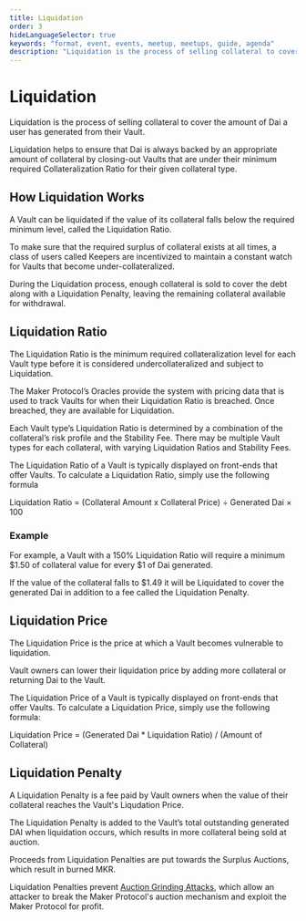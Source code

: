 ```yaml
---
title: Liquidation
order: 3
hideLanguageSelector: true
keywords: "format, event, events, meetup, meetups, guide, agenda"
description: "Liquidation is the process of selling collateral to cover the amount of Dai a user has generated from their Vault."
---
```


# Liquidation

Liquidation is the process of selling collateral to cover the amount of Dai a user has generated from their Vault.

Liquidation helps to ensure that Dai is always backed by an appropriate amount of collateral by closing-out Vaults that are under their minimum required Collateralization Ratio for their given collateral type.

## How Liquidation Works

A Vault can be liquidated if the value of its collateral falls below the required minimum level, called the Liquidation Ratio.

To make sure that the required surplus of collateral exists at all times, a class of users called Keepers are incentivized to maintain a constant watch for Vaults that become under-collateralized.

During the Liquidation process, enough collateral is sold to cover the debt along with a Liquidation Penalty, leaving the remaining collateral available for withdrawal.

## Liquidation Ratio

The Liquidation Ratio is the minimum required collateralization level for each Vault type before it is considered undercollateralized and subject to Liquidation.

The Maker Protocol’s Oracles provide the system with pricing data that is used to track Vaults for when their Liquidation Ratio is breached. Once breached, they are available for Liquidation.

Each Vault type’s Liquidation Ratio is determined by a combination of the collateral’s risk profile and the Stability Fee. There may be multiple Vault types for each collateral, with varying Liquidation Ratios and Stability Fees.

The Liquidation Ratio of a Vault is typically displayed on front-ends that offer Vaults. To calculate a Liquidation Ratio, simply use the following formula

<Tout>

Liquidation Ratio = (Collateral Amount x Collateral Price) ÷ Generated Dai × 100

</Tout>

### Example
For example, a Vault with a 150% Liquidation Ratio will require a minimum $1.50 of collateral value for every $1 of Dai generated.

If the value of the collateral falls to $1.49 it will be Liquidated to cover the generated Dai in addition to a fee called the Liquidation Penalty.

## Liquidation Price
The Liquidation Price is the price at which a Vault becomes vulnerable to liquidation.

Vault owners can lower their liquidation price by adding more collateral or returning Dai to the Vault.

The Liquidation Price of a Vault is typically displayed on front-ends that offer Vaults. To calculate a Liquidation Price, simply use the following formula:

<Tout>

Liquidation Price = (Generated Dai * Liquidation Ratio) / (Amount of Collateral)

</Tout>

## Liquidation Penalty

A Liquidation Penalty is a fee paid by Vault owners when the value of their collateral reaches the Vault's Liqudation Price.

The Liquidation Penalty is added to the Vault’s total outstanding generated DAI when liquidation occurs, which results in more collateral being sold at auction.

Proceeds from Liquidation Penalties are put towards the Surplus Auctions, which result in burned MKR.

Liquidation Penalties prevent [Auction Grinding Attacks](https://github.com/livnev/auction-grinding/blob/master/grinding.pdf), which allow an attacker to break the Maker Protocol's auction mechanism and exploit the Maker Protocol for profit.
